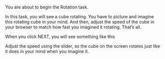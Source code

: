 You are about to begin the Rotation task.

In this task, you will see a cube rotating. You have to picture and imagine this rotating cube in your mind. And then, adjust the speed of the cube in your browser to match how fast you imagined it rotating. That’s all.

When you click NEXT, you will see something like this

<div className="wrapper">
  <div className="cube" style={{ animation: `spin 3s infinite linear` }}>
    <div className="one"></div>
    <div className="two"></div>
    <div className="three"></div>
    <div className="four"></div>
    <div className="five"></div>
    <div className="six"></div>
  </div>
</div>

Adjust the speed using the slider, so the cube on the screen rotates just like it does in your mind when you imagine it.
